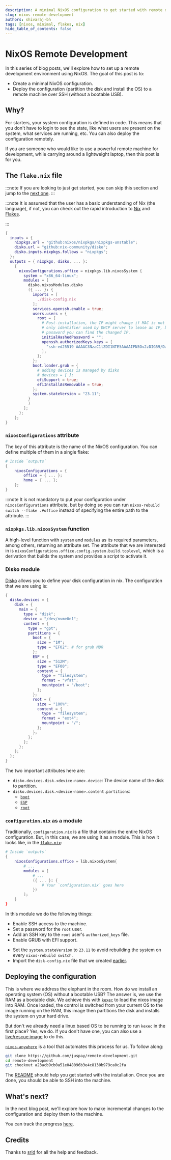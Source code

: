 ```yaml
---
description: A minimal NixOS configuration to get started with remote development.
slug: nixos-remote-development
authors: shivaraj-bh
tags: [nixos, minimal, flakes, nix]
hide_table_of_contents: false
---
```


# NixOS Remote Development

In this series of blog posts, we'll explore how to set up a remote development environment using NixOS. The goal of this post is to:
- Create a minimal NixOS configuration.
- Deploy the configuration (partition the disk and install the OS) to a remote machine over SSH (without a bootable USB).

## Why?

For starters, your system configuration is defined in code. This means that you don't have to login to see the state, like what users are present on the system, what services are running, etc. You can also deploy the configuration remotely.

If you are someone who would like to use a powerful remote machine for development, while carrying around a lightweight laptop, then this post is for you.

## The `flake.nix` file

:::note
If you are looking to just get started, you can skip this section and jump to the [next one](#deploying-the-configuration).
:::

:::note
It is assumed that the user has a basic understanding of Nix (the language), if not, you can check out the rapid introduction to [Nix] and [Flakes].

[Nix]: /nix-rapid
[Flakes]: /nix-rapid#flakes
:::

```nix title="flake.nix"
{
  inputs = {
    nixpkgs.url = "github:nixos/nixpkgs/nixpkgs-unstable";
    disko.url = "github:nix-community/disko";
    disko.inputs.nixpkgs.follows = "nixpkgs";
  };
  outputs = { nixpkgs, disko, ... }:
    {
      nixosConfigurations.office = nixpkgs.lib.nixosSystem {
        system = "x86_64-linux";
        modules = [
          disko.nixosModules.disko
          ({ ... }: {
            imports = [
              ./disk-config.nix
            ];
            services.openssh.enable = true;
            users.users = {
              root = {
                # Post-installation, the IP might change if MAC is not the
                # only identifier used by DHCP server to lease an IP, by setting a
                # password you can find the changed IP.
                initialHashedPassword = "";
                openssh.authorizedKeys.keys = [
                  "ssh-ed25519 AAAAC3NzaC1lZDI1NTE5AAAAIFN5Ov2zDIG59/DaYKjT0sMWIY15er1DZCT9SIak07vK"
                ];
              };
            };
            boot.loader.grub = {
              # adding devices is managed by disko
              # devices = [ ];
              efiSupport = true;
              efiInstallAsRemovable = true;
            };
            system.stateVersion = "23.11";
          }
          )
        ];
      };
    };
}
```

### `nixosConfigurations` attribute

The key of this attribute is the name of the NixOS configuration. You can define multiple of them in a single flake:
```nix
# Inside `outputs`
{
    nixosConfigurations = {
        office = { ... };
        home = { ... };
    };
}
```

:::note
It is not mandatory to put your configuration under `nixosConfigurations` attribute, but by doing so you can run `nixos-rebuild switch --flake .#office` instead of specifying the entire path to the attribute.
:::

### `nixpkgs.lib.nixosSystem` function

A high-level function with `system` and `modules` as its required parameters, among others, returning an attribute set. The attribute that we are interested in is `nixosConfigurations.office.config.system.build.toplevel`, which is a derivation that builds the system and provides a script to activate it.

### Disko module

[Disko](https://github.com/nix-community/disko) allows you to define your disk configuration in nix. The configuration that we are using is:
```nix title="disk-config.nix"
{
  disko.devices = {
    disk = {
      main = {
        type = "disk";
        device = "/dev/nvme0n1";
        content = {
          type = "gpt";
          partitions = {
            boot = {
              size = "1M";
              type = "EF02"; # for grub MBR
            };
            ESP = {
              size = "512M";
              type = "EF00";
              content = {
                type = "filesystem";
                format = "vfat";
                mountpoint = "/boot";
              };
            };
            root = {
              size = "100%";
              content = {
                type = "filesystem";
                format = "ext4";
                mountpoint = "/";
              };
            };
          };
        };
      };
    };
  };
}
```

The two important attributes here are:
- `disko.devices.disk.<device-name>.device`: The device name of the disk to partition.
- `disko.devices.disk.<device-name>.content.partitions`:
    <!-- Is the boot partition necessary? -->
    - [`boot`](https://en.wikipedia.org/wiki/BIOS_boot_partition)
    - [`ESP`](https://en.wikipedia.org/wiki/EFI_system_partition)
    - [`root`](https://en.wikipedia.org/wiki/Root_directory)

### `configuration.nix` as a module

Traditionally, `configuration.nix` is a file that contains the entire NixOS configuration. But, in this case, we are using it as a module. This is how it looks like, in the [`flake.nix`](#the-flake.nix-file):
```nix
# Inside `outputs`
{
    nixosConfigurations.office = lib.nixosSystem{
        # ...
        modules = [
            # ...
            ({ ... }: {
                # Your `configuration.nix` goes here
            })
        ];
    }
}
```

In this module we do the following things:
- Enable SSH access to the machine.
- Set a password for the `root` user.
- Add an SSH key to the `root` user's `authorized_keys` file.
- Enable GRUB with EFI support.
<!-- Verify the point below -->
- Set the `system.stateVersion` to `23.11` to avoid rebuilding the system on every `nixos-rebuild switch`.
- Import the `disk-config.nix` file that we created [earlier](#disko-module).

## Deploying the configuration

This is where we address the elephant in the room. How do we install an operating system (OS) without a bootable USB? The answer is, we use the RAM as a bootable disk. We achieve this with [`kexec`](https://en.wikipedia.org/wiki/Kexec) to load the nixos image into RAM. Once loaded, the control is switched from your current OS to the image running on the RAM, this image then partitions the disk and installs the system on your hard drive.

But don't we already need a linux based OS to be running to run `kexec` in the first place? Yes, we do. If you don't have one, you can also use a [live/rescue image](https://en.wikipedia.org/wiki/Live_USB) to do this.

[`nixos-anywhere`](https://github.com/nix-community/nixos-anywhere) is a tool that automates this process for us. To follow along:
```sh
git clone https://github.com/juspay/remote-development.git
cd remote-development
git checkout a23acb9cb0a51e048096b3e4c8130b979ca0c2fa
```

The [README](https://github.com/juspay/remote-development/blob/a23acb9cb0a51e048096b3e4c8130b979ca0c2fa/README.md) should help you get started with the installation. Once you are done, you should be able to SSH into the machine.

## What's next?

In the next blog post, we'll explore how to make incremental changes to the configuration and deploy them to the machine.

You can track the progress [here](https://github.com/juspay/remote-development/issues/2).

## Credits

Thanks to [srid](https://srid.ca/) for all the help and feedback.

